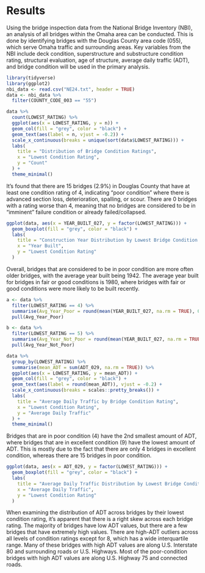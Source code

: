 # Results

Using the bridge inspection data from the National Bridge Inventory (NBI), an analysis of all bridges within the Omaha area can be conducted. This is done by identifying bridges with the Douglas County area code (055), which serve Omaha traffic and surrounding areas. Key variables from the NBI include deck condition, superstructure and substructure condition rating, structural evaluation, age of structure, average daily traffic (ADT), and bridge condition will be used in the primary analysis.

```r
library(tidyverse)
library(ggplot2)
nbi_data <- read.csv("NE24.txt", header = TRUE)
data <- nbi_data %>%
  filter(COUNTY_CODE_003 == "55")
```

```r
data %>%
  count(LOWEST_RATING) %>%
  ggplot(aes(x = LOWEST_RATING, y = n)) +
  geom_col(fill = "grey", color = "black") +
  geom_text(aes(label = n, vjust = -0.2)) +
  scale_x_continuous(breaks = unique(sort(data$LOWEST_RATING))) +
  labs(
    title = "Distribution of Bridge Condition Ratings",
    x = "Lowest Condition Rating",
    y = "Count"
  ) +
  theme_minimal()
```

It's found that there are 15 bridges (2.9%) in Douglas County that have at least one condition rating of 4, indicating "poor condition" where there is advanced section loss, deterioration, spalling, or scour. There are 0 bridges with a rating worse than 4, meaning that no bridges are considered to be in "imminent" failure condition or already failed/collapsed.

```r
ggplot(data, aes(x = YEAR_BUILT_027, y = factor(LOWEST_RATING))) +
  geom_boxplot(fill = "grey", color = "black") +
  labs(
    title = "Construction Year Distribution by Lowest Bridge Condition Rating",
    x = "Year Built",
    y = "Lowest Condition Rating"
  )

```

Overall, bridges that are considered to be in poor condition are more often older bridges, with the average year built being 1942. The average year built for bridges in fair or good conditions is 1980, where bridges with fair or good conditions were more likely to be built recently.

```r
a <- data %>% 
  filter(LOWEST_RATING == 4) %>% 
  summarise(Avg_Year_Poor = round(mean(YEAR_BUILT_027, na.rm = TRUE), 0)) %>%
  pull(Avg_Year_Poor)

b <- data %>% 
  filter(LOWEST_RATING == 5) %>% 
  summarise(Avg_Year_Not_Poor = round(mean(YEAR_BUILT_027, na.rm = TRUE), 0)) %>% 
  pull(Avg_Year_Not_Poor)

data %>%
  group_by(LOWEST_RATING) %>%
  summarise(mean_ADT = sum(ADT_029, na.rm = TRUE)) %>%
  ggplot(aes(x = LOWEST_RATING, y = mean_ADT)) +
  geom_col(fill = "grey", color = "black") +
  geom_text(aes(label = round(mean_ADT)), vjust = -0.2) +
  scale_x_continuous(breaks = scales::pretty_breaks()) +
  labs(
    title = "Average Daily Traffic by Bridge Condition Rating",
    x = "Lowest Condition Rating",
    y = "Average Daily Traffic"
  ) +
  theme_minimal()
```

Bridges that are in poor condition (4) have the 2nd smallest amount of ADT, where bridges that are in excellent condition (9) have the lowest amount of ADT. This is mostly due to the fact that there are only 4 bridges in excellent condition, whereas there are 15 bridges in poor condition.

```r

ggplot(data, aes(x = ADT_029, y = factor(LOWEST_RATING))) +
  geom_boxplot(fill = "grey", color = "black") +
  labs(
    title = "Average Daily Traffic Distribution by Lowest Bridge Condition Rating",
    x = "Average Daily Traffic",
    y = "Lowest Condition Rating"
  )
```

When examining the distribution of ADT across bridges by their lowest condition rating, it's apparent that there is a right skew across each bridge rating. The majority of bridges have low ADT values, but there are a few bridges that have extremely high values. There are high-ADT outliers across all levels of condition ratings except for 8, which has a wide interquartile range. Many of these bridges with high ADT values are along U.S. Interstate 80 and surrounding roads or U.S. Highways. Most of the poor-condition bridges with high ADT values are along U.S. Highway 75 and connected roads.